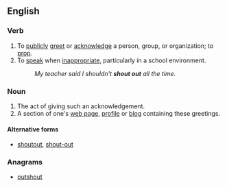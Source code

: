 ==English==

===Verb===
{{en-verb|shouts out|shouting out|shouted out|shouted out}}

# To [[publicly]] [[greet]] or [[acknowledge]] a person, group, or organization; to [[prop]].
# To [[speak]] when [[inappropriate]], particularly in a school environment.
#: ''My teacher said I shouldn't '''shout out''' all the time.''

===Noun===
{{en-noun|shouts out}}

# The act of giving such an acknowledgement.
# A section of one's [[web page]], [[profile]] or [[blog]] containing these greetings.

====Alternative forms====
* [[shoutout]], [[shout-out]]

===Anagrams===
* [[outshout#English|outshout]]
